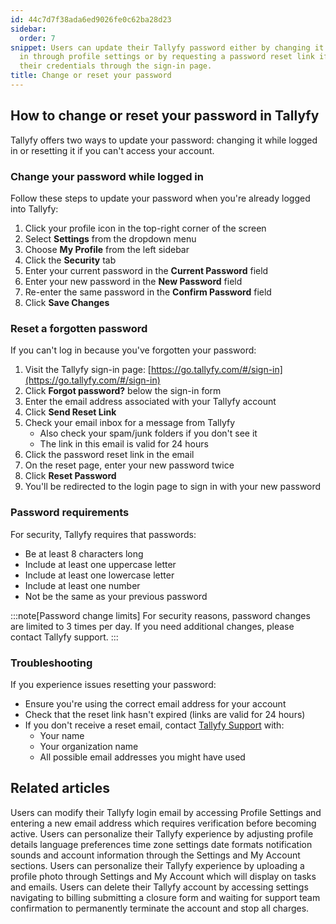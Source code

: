 ```yaml
---
id: 44c7d7f38ada6ed9026fe0c62ba28d23
sidebar:
  order: 7
snippet: Users can update their Tallyfy password either by changing it while logged
  in through profile settings or by requesting a password reset link if they've forgotten
  their credentials through the sign-in page.
title: Change or reset your password
---
```


## How to change or reset your password in Tallyfy

Tallyfy offers two ways to update your password: changing it while logged in or resetting it if you can't access your account.

### Change your password while logged in

Follow these steps to update your password when you're already logged into Tallyfy:

1. Click your profile icon in the top-right corner of the screen
2. Select **Settings** from the dropdown menu
3. Choose **My Profile** from the left sidebar
4. Click the **Security** tab
5. Enter your current password in the **Current Password** field
6. Enter your new password in the **New Password** field
7. Re-enter the same password in the **Confirm Password** field
8. Click **Save Changes**

### Reset a forgotten password

If you can't log in because you've forgotten your password:

1. Visit the Tallyfy sign-in page: [https://go.tallyfy.com/#/sign-in](https://go.tallyfy.com/#/sign-in)
2. Click **Forgot password?** below the sign-in form
3. Enter the email address associated with your Tallyfy account
4. Click **Send Reset Link**
5. Check your email inbox for a message from Tallyfy
   - Also check your spam/junk folders if you don't see it
   - The link in this email is valid for 24 hours
6. Click the password reset link in the email
7. On the reset page, enter your new password twice
8. Click **Reset Password**
9. You'll be redirected to the login page to sign in with your new password

### Password requirements

For security, Tallyfy requires that passwords:
- Be at least 8 characters long
- Include at least one uppercase letter
- Include at least one lowercase letter
- Include at least one number
- Not be the same as your previous password

:::note[Password change limits]
For security reasons, password changes are limited to 3 times per day. If you need additional changes, please contact Tallyfy support.
:::

### Troubleshooting

If you experience issues resetting your password:
- Ensure you're using the correct email address for your account
- Check that the reset link hasn't expired (links are valid for 24 hours)
- If you don't receive a reset email, contact [Tallyfy Support](mailto:support@tallyfy.com) with:
  - Your name
  - Your organization name
  - All possible email addresses you might have used


## Related articles
<CardGrid>
<LinkTitleCard header="<b>Personal Settings > Change my email address</b>" href="/products/pro/settings/personal-settings/how-can-i-change-my-email-address-in-tallyfy/" > Users can modify their Tallyfy login email by accessing Profile Settings and entering a new email address which requires verification before becoming active. </LinkTitleCard>
<LinkTitleCard header="<b>Personal Settings > Personalization settings</b>" href="/products/pro/settings/personal-settings/personalization-settings/" > Users can personalize their Tallyfy experience by adjusting profile details language preferences time zone settings date formats notification sounds and account information through the Settings and My Account sections. </LinkTitleCard>
<LinkTitleCard header="<b>Personal Settings > Update your profile picture</b>" href="/products/pro/settings/personal-settings/how-can-i-set-up-my-profile-photo-on-tallyfy/" > Users can personalize their Tallyfy experience by uploading a profile photo through Settings and My Account which will display on tasks and emails. </LinkTitleCard>
<LinkTitleCard header="<b>Personal Settings > Cancel and delete your Tallyfy account</b>" href="/products/pro/settings/personal-settings/how-can-i-cancel-and-delete-my-tallyfy-account/" > Users can delete their Tallyfy account by accessing settings navigating to billing submitting a closure form and waiting for support team confirmation to permanently terminate the account and stop all charges. </LinkTitleCard>
</CardGrid>